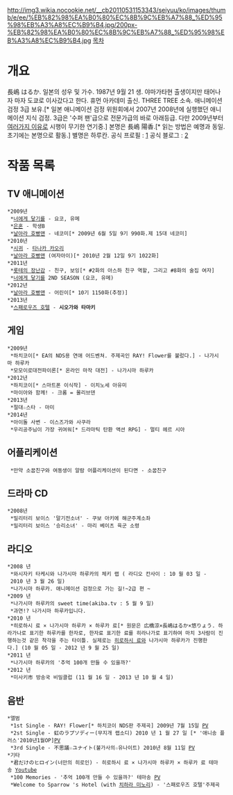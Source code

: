http://img3.wikia.nocookie.net/__cb20110531153343/seiyuu/ko/images/thumb/e/ee/%EB%82%98%EA%B0%80%EC%8B%9C%EB%A7%88_%ED%95%98%EB%A3%A8%EC%B9%B4.jpg/200px-%EB%82%98%EA%B0%80%EC%8B%9C%EB%A7%88_%ED%95%98%EB%A3%A8%EC%B9%B4.jpg
[[목차]]
= 개요 =
長嶋 はるか. 
일본의 성우 및 가수. 1987년 9월 21 생. 야마가타현 출생이지만 태어나자 마자 도쿄로 이사갔다고 한다. 
휴먼 아카데미 출신. THREE TREE 소속. 애니메이션 검정 3급 보유.[*  일본 애니메이션 검정 위원회에서 2007년 2008년에 실행했던 애니메이션 지식 검정. 3급은 '수퍼 팬'급으로 전문가급의 바로 아래등급. 다만 2009년부터 [[어른의 사정|여러가지 이유]]로 시행이 무기한 연기중.]
본명은 長嶋 陽香.[* 읽는 방법은 예명과 동일. 초기에는 본명으로 활동.] 별명은 하루칸.
공식 프로필 : [http://www.threetree.co.jp/artist/detail/8/]
공식 블로그 : [http://ameblo.jp/harukaflower/]

= 작품 목록 =
== TV 애니메이션 ==
 *2009년
  *[[너에게 닿기를]] - 요코, 유메
  *[[은혼]] - 학생B
  *[[날아라 호빵맨]] - 네코미[* 2009년 6월 5일 9기 990화.제 15대 네코미]
 *2010년
  *[[시귀]] - [[타나카 카오리#s-2|타나카 카오리]]
  *[[날아라 호빵맨]] (여자아이)[* 2010년 2월 12일 9기 1022화]
 *2011년
  *[[롯테의 장난감]] - 친구, 보잉[* #2화의 아스하 친구 역할, 그리고 #8화의 술집 여자]
  *[[너에게 닿기를]] 2ND SEASON (요코, 유메)
 *2012년
  *[[날아라 호빵맨]] - 어린이[* 10기 1150화(추정)]
 *2013년
  *[[스패로우즈 호텔]] - '''시오가와 타마키'''
== 게임 ==
 *2009년
  *하치코이[* EA의 NDS용 연애 어드벤쳐. 주제곡인 RAY! Flower를 불렀다.] - 나가시마 하루카
  *모모이로대전파이론[* 온라인 마작 대전] - 나가시마 하루카
 *2012년
  *하치코이[* 스마트폰 이식작] - 이치노세 아유미
  *마이아와 함께! - 크롬 = 몰리브덴
 *2013년
  *절대☆스타 - 마미
 *2014년 
  *아이돌 사변 - 이스즈가와 사쿠라
  *우리공주님이 가장 귀여워[* 드라마틱 탄환 액션 RPG] - 멀티 헤르 시아
== 어플리케이션 ==
  *만약 소꿉친구와 여동생이 알람 어플리케이션이 된다면 - 소꿉친구
== 드라마 CD ==
 *2008년
  *밀리터리 보이스 '말기전소녀' - 쿠보 아키에 해군주계소좌
  *밀리터리 보이스 '승리소녀' - 마리 베이츠 육군 소령
== 라디오 ==
 *2008 년
  *와시자키 타케시와 나가시마 하루카의 체키 랩 ( 라디오 칸사이 : 10 월 03 일 - 2010 년 3 월 26 일)
  *나가시마 하루카. 애니메이션 검정으로 가는 길!~2급 편 ~
 *2009 년
  *나가시마 하루카의 sweet time(akiba.tv : 5 월 9 일)
  *과연!? 나가시마 하루카입니다.
 *2010 년
  *히로하시 료 × 나가시마 하루카 × 하루카 료[* 원문은 広橋涼×長嶋はるか×悠りょう. 하라가나로 표기한 하루카를 한자로, 한자료 표기한 료를 히라나가로 표기하여 마치 3사람이 진행하는것 같은 착각을 주는 타이틀. 실제로는 [[히로하시 료]]와 나가시마 하루카가 진행한다.] (10 월 05 일 - 2012 년 9 월 25 일)
 *2011 년
  *나가시마 하루카의 '추억 100개 만들 수 있을까?'
 *2012 년
  *미사키市 방송국 비밀클럽 (11 월 16 일 - 2013 년 10 월 4 일)
== 음반 ==
 *앨범
  *1st Single - RAY! Flower[* 하치코이 NDS판 주제곡] 2009년 7월 15일 [http://www.nicovideo.jp/watch/1247592634 PV]
  *2st Single - 虹のラプソディー(무지개 랩소디) 2010 년 1 월 27 일 [* '애니송 플러스'2010년1월OP][http://www.nicovideo.jp/watch/1263894790 PV]
  *3rd Single - 不思議☆ユナイト(불가사의☆유나이트) 2010년 8월 11일 [http://www.nicovideo.jp/watch/1280752080 PV]
 *기타
  *君だけのヒロイン(너만의 히로인) - 히로하시 료 × 나가시마 하루카 × 하루카 료 테마송 [http://www.youtube.com/watch?v=0bpQ-PH2zcg Youtube]
  *100 Memories - '추억 100개 만들 수 있을까?' 테마송 [http://www.nicovideo.jp/watch/1338274960 PV]
  *Welcome to Sparrow 's Hotel (with [[치하라 미노리]]) - '스패로우즈 호텔'주제곡
 
 
